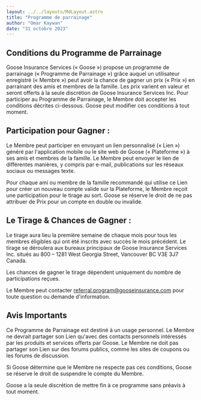 ```yaml
---
layout: ../../layouts/MdLayout.astro
title: "Programme de parrainage"
author: "Omar Kaywan"
date: "31 octobre 2023"
---
```


## Conditions du Programme de Parrainage
Goose Insurance Services (« Goose ») propose un programme de parrainage (« Programme de Parrainage ») grâce auquel un utilisateur enregistré (« Membre ») peut avoir la chance de gagner un prix (« Prix ») en parrainant des amis et membres de la famille. Les prix varient en valeur et seront offerts à la seule discrétion de Goose Insurance Services Inc. Pour participer au Programme de Parrainage, le Membre doit accepter les conditions décrites ci-dessous. Goose peut modifier ces conditions à tout moment.

## Participation pour Gagner :
Le Membre peut participer en envoyant un lien personnalisé (« Lien ») généré par l'application mobile ou le site web de Goose (« Plateforme ») à ses amis et membres de la famille. Le Membre peut envoyer le lien de différentes manières, y compris par e-mail, publications sur les réseaux sociaux ou messages texte.

Pour chaque ami ou membre de la famille recommandé qui utilise ce Lien pour créer un nouveau compte valide sur la Plateforme, le Membre reçoit une participation pour le tirage au sort. Goose se réserve le droit de ne pas attribuer de Prix pour un compte en double ou invalide.

## Le Tirage & Chances de Gagner :
Le tirage aura lieu la première semaine de chaque mois pour tous les membres éligibles qui ont été inscrits avec succès le mois précédent. Le tirage se déroulera aux bureaux principaux de Goose Insurance Services Inc. situés au 800 – 1281 West Georgia Street, Vancouver BC V3E 3J7 Canada.

Les chances de gagner le tirage dépendent uniquement du nombre de participations reçues.

Le Membre peut contacter referral.program@gooseinsurance.com pour toute question ou demande d'information.

## Avis Importants
Ce Programme de Parrainage est destiné à un usage personnel. Le Membre ne devrait partager son Lien qu'avec des contacts personnels intéressés par les produits et services offerts par Goose. Le Membre ne doit pas partager son Lien sur des forums publics, comme les sites de coupons ou les forums de discussion.

Si Goose détermine que le Membre ne respecte pas ces conditions, Goose se réserve le droit de suspendre le compte du Membre.

Goose a la seule discrétion de mettre fin à ce programme sans préavis à tout moment.
